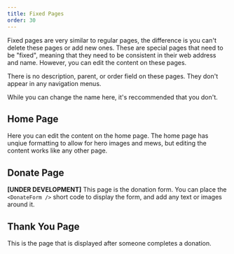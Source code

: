 ```yaml
---
title: Fixed Pages
order: 30
---
```

Fixed pages are very similar to regular pages, the difference is you can't delete these pages or add new ones. These are special pages that need to be "fixed", meaning that they need to be consistent in their web address and name. However, you can edit the content on these pages.

There is no description, parent, or order field on these pages. They don't appear in any navigation menus.

<Aside type="warning">
    While you can change the name here, it's reccommended that you don't.
</Aside>

## Home Page
Here you can edit the content on the home page. The home page has unqiue formatting to allow for hero images and mews, but editing the content works like any other page.

## Donate Page
**[UNDER DEVELOPMENT]** This page is the donation form. You can place the `<DonateForm />` short code to display the form, and add any text or images around it. 

## Thank You Page
This is the page that is displayed after someone completes a donation.